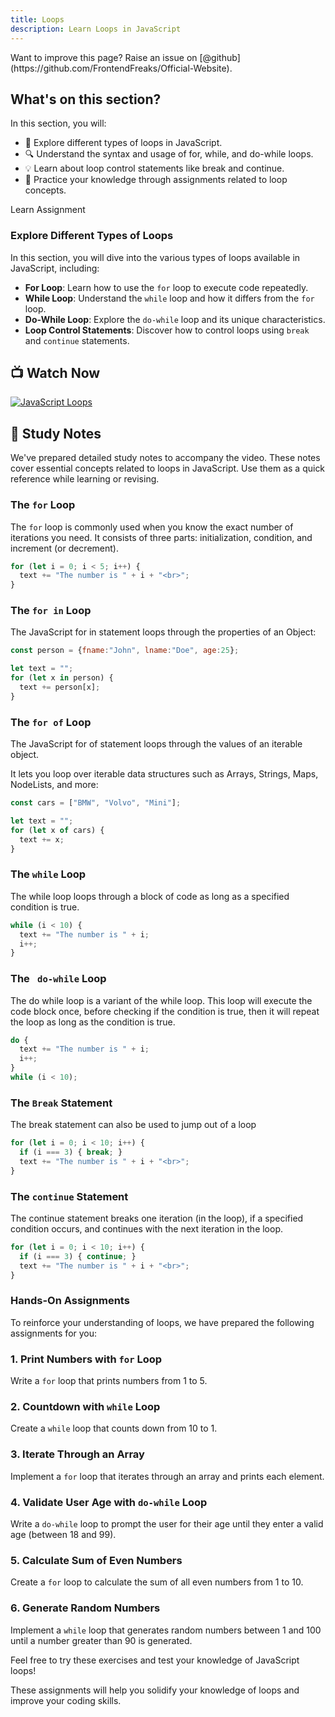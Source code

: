 ```yaml
---
title: Loops
description: Learn Loops in JavaScript
---
```


<Callout>
Want to improve this page? Raise an issue on [@github](https://github.com/FrontendFreaks/Official-Website).
</Callout>

## What's on this section?

In this section, you will:

- 🎨 Explore different types of loops in JavaScript.
- 🔍 Understand the syntax and usage of for, while, and do-while loops.
- 💡 Learn about loop control statements like break and continue.
- 🚀 Practice your knowledge through assignments related to loop concepts.

<Tabs defaultValue="learn">

<TabsList>
  <TabsTrigger value="learn">Learn</TabsTrigger>
  <TabsTrigger value="assignment">Assignment</TabsTrigger>
</TabsList>

<TabsContent value="learn">

### Explore Different Types of Loops

In this section, you will dive into the various types of loops available in JavaScript, including:

- **For Loop**: Learn how to use the `for` loop to execute code repeatedly.
- **While Loop**: Understand the `while` loop and how it differs from the `for` loop.
- **Do-While Loop**: Explore the `do-while` loop and its unique characteristics.
- **Loop Control Statements**: Discover how to control loops using `break` and `continue` statements.

## 📺 Watch Now

<div className="w-full h-full">
  <a href="https://www.youtube.com/watch?v=MLVJWmG2iYI" >
    <img className="w-full h-full object-cover" src="https://camo.githubusercontent.com/382c9b7a1a30f5d7d458fd8ebb23f8b363a328dd9a12bd3ff2844f51a8694cc6/68747470733a2f2f696d672e796f75747562652e636f6d2f76692f4d4c564a576d47326959492f302e6a7067" alt="JavaScript Loops" />
  </a>
</div>

## 📝 Study Notes

We've prepared detailed study notes to accompany the video. These notes cover essential concepts related to loops in JavaScript. Use them as a quick reference while learning or revising.

### The `for` Loop

The `for` loop is commonly used when you know the exact number of iterations you need. It consists of three parts: initialization, condition, and increment (or decrement).

```javascript
for (let i = 0; i < 5; i++) {
  text += "The number is " + i + "<br>";
}

```
### The `for in` Loop

The JavaScript for in statement loops through the properties of an Object:

```javascript
const person = {fname:"John", lname:"Doe", age:25};

let text = "";
for (let x in person) {
  text += person[x];
}

```
### The `for of` Loop

The JavaScript for of statement loops through the values of an iterable object.

It lets you loop over iterable data structures such as Arrays, Strings, Maps, NodeLists, and more:

```javascript
const cars = ["BMW", "Volvo", "Mini"];

let text = "";
for (let x of cars) {
  text += x;
}

```

### The `while` Loop

The while loop loops through a block of code as long as a specified condition is true.

```javascript
while (i < 10) {
  text += "The number is " + i;
  i++;
}

```

### The ` do-while` Loop

The do while loop is a variant of the while loop. This loop will execute the code block once, before checking if the condition is true, then it will repeat the loop as long as the condition is true.

```javascript
do {
  text += "The number is " + i;
  i++;
}
while (i < 10);

```
### The `Break` Statement

The break statement can also be used to jump out of a loop

```javascript
for (let i = 0; i < 10; i++) {
  if (i === 3) { break; }
  text += "The number is " + i + "<br>";
}

```

### The `continue` Statement

The continue statement breaks one iteration (in the loop), if a specified condition occurs, and continues with the next iteration in the loop.

```javascript
for (let i = 0; i < 10; i++) {
  if (i === 3) { continue; }
  text += "The number is " + i + "<br>";
}

```


</TabsContent>

<TabsContent value="assignment">
    
### Hands-On Assignments

To reinforce your understanding of loops, we have prepared the following assignments for you:


### 1. Print Numbers with `for` Loop

Write a `for` loop that prints numbers from 1 to 5.
### 2. Countdown with `while` Loop

Create a `while` loop that counts down from 10 to 1.

### 3. Iterate Through an Array

Implement a `for` loop that iterates through an array and prints each element.

### 4. Validate User Age with `do-while` Loop

Write a `do-while` loop to prompt the user for their age until they enter a valid age (between 18 and 99).



### 5. Calculate Sum of Even Numbers

Create a `for` loop to calculate the sum of all even numbers from 1 to 10.


### 6. Generate Random Numbers

Implement a `while` loop that generates random numbers between 1 and 100 until a number greater than 90 is generated.



Feel free to try these exercises and test your knowledge of JavaScript loops!

These assignments will help you solidify your knowledge of loops and improve your coding skills.

</TabsContent>

</Tabs>
